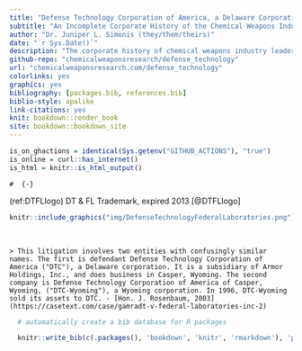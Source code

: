 ```yaml
--- 
title: "Defense Technology Corporation of America, a Delaware Corporation that does Business in Wyoming, Not to be Confused with Defense Technology Corporation of America, a Wyoming Corporation that does Business in Wyoming"
subtitle: "An Incomplete Corporate History of the Chemical Weapons Industrial Complex"
author: "Dr. Juniper L. Simonis (they/them/theirs)"
date: "`r Sys.Date()`"
description: "The corporate history of chemical weapons industry leader, Defense Technology."
github-repo: "chemicalweaponsresearch/defense_technology"
url: "chemicalweaponsresearch.com/defense_technology"
colorlinks: yes
graphics: yes
bibliography: [packages.bib, references.bib]
biblio-style: apalike
link-citations: yes
knit: bookdown::render_book
site: bookdown::bookdown_site
---
```


```r
is_on_ghactions = identical(Sys.getenv("GITHUB_ACTIONS"), "true")
is_online = curl::has_internet()
is_html = knitr::is_html_output()
```

```asis
#  {-}

```

(ref:DTFLlogo) DT & FL Trademark, expired 2013 [@DTFLlogo]

```r
knitr::include_graphics("img/DefenseTechnologyFederalLaboratories.png")
```


<br> 

```asis

> This litigation involves two entities with confusingly similar names. The first is defendant Defense Technology Corporation of America ("DTC"), a Delaware corporation. It is a subsidiary of Armor Holdings, Inc., and does business in Casper, Wyoming. The second company is Defense Technology Corporation of America of Casper, Wyoming, ("DTC-Wyoming"), a Wyoming corporation. In 1996, DTC-Wyoming sold its assets to DTC. - [Hon. J. Rosenbaum, 2003](https://casetext.com/case/gamradt-v-federal-laboratories-inc-2)

```

```r

  # automatically create a bib database for R packages

  knitr::write_bib(c(.packages(), 'bookdown', 'knitr', 'rmarkdown'), 'packages.bib')

```